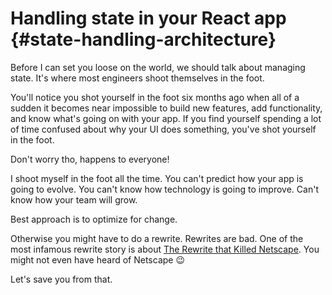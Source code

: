 # Handling state in your React app {#state-handling-architecture}

Before I can set you loose on the world, we should talk about managing state.
It's where most engineers shoot themselves in the foot.

You'll notice you shot yourself in the foot six months ago when all of a sudden
it becomes near impossible to build new features, add functionality, and know
what's going on with your app. If you find yourself spending a lot of time
confused about why your UI does something, you've shot yourself in the foot.

Don't worry tho, happens to everyone!

I shoot myself in the foot all the time. You can't predict how your app is
going to evolve. You can't know how technology is going to improve. Can't know
how your team will grow.

Best approach is to optimize for change.

Otherwise you might have to do a rewrite. Rewrites are bad. One of the most
infamous rewrite story is about
[The Rewrite that Killed Netscape](https://www.joelonsoftware.com/articles/fog0000000069.html).
You might not even have heard of Netscape :wink:

Let's save you from that.